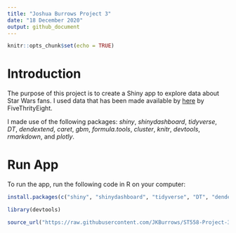 ```yaml
---
title: "Joshua Burrows Project 3"
date: "18 December 2020"
output: github_document
---
```


```r
knitr::opts_chunk$set(echo = TRUE)
```

# Introduction 

The purpose of this project is to create a Shiny app to explore data about Star Wars fans. I used data that has been made available by [here](https://github.com/fivethirtyeight/data/tree/master/star-wars-survey) by FiveThrityEight. 

I made use of the following packages: *shiny*, *shinydashboard*, *tidyverse*, *DT*, *dendextend*, *caret*, *gbm*, *formula.tools*, *cluster*, *knitr*, *devtools*, *rmarkdown*, and *plotly*. 

# Run App

To run the app, run the following code in R on your computer: 

```r
install.packages(c("shiny", "shinydashboard", "tidyverse", "DT", "dendextend", "caret", "gbm", "formula.tools", "cluster", "knitr", "devtools", "rmarkdown", "plotly"))

library(devtools)

source_url("https://raw.githubusercontent.com/JKBurrows/ST558-Project-3/main/app.R")
```




















